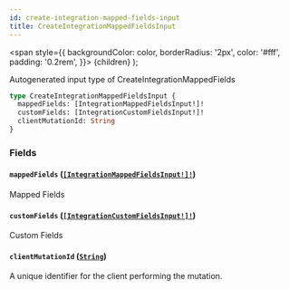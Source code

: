 ```yaml
---
id: create-integration-mapped-fields-input
title: CreateIntegrationMappedFieldsInput
---
```


<span
style={{
      backgroundColor: color,
      borderRadius: '2px',
      color: '#fff',
      padding: '0.2rem',
    }}>
{children}
</span>
);

Autogenerated input type of CreateIntegrationMappedFields

```graphql
type CreateIntegrationMappedFieldsInput {
  mappedFields: [IntegrationMappedFieldsInput!]!
  customFields: [IntegrationCustomFieldsInput!]!
  clientMutationId: String
}
```

### Fields

#### `mappedFields` ([`[IntegrationMappedFieldsInput!]!`](/api/graphql/documentation/inputs/integration-mapped-fields-input))

Mapped Fields

#### `customFields` ([`[IntegrationCustomFieldsInput!]!`](/api/graphql/documentation/inputs/integration-custom-fields-input))

Custom Fields

#### `clientMutationId` ([`String`](/api/graphql/documentation/scalars/string))

A unique identifier for the client performing the mutation.
